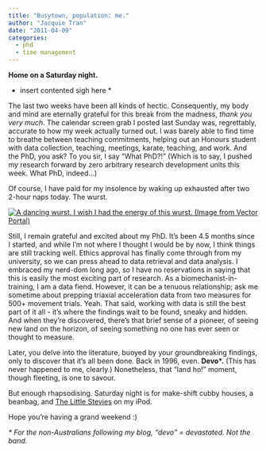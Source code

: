 ```yaml
---
title: "Busytown, population: me."
author: "Jacquie Tran"
date: "2011-04-09"
categories:
  - phd
  - time management
---
```


**Home on a Saturday night.**

* insert contented sigh here *

The last two weeks have been all kinds of hectic. Consequently, my body and mind are eternally grateful for this break from the madness, *thank you very much*. The calendar screen grab I posted last Sunday was, regrettably, accurate to how my week actually turned out. I was barely able to find time to breathe between teaching commitments, helping out an Honours student with data collection, teaching, meetings, karate, teaching, and work. And the PhD, you ask? To you sir, I say "What PhD?!" (Which is to say, I pushed my research forward by zero arbitrary research development units this week. What PhD, indeed…)

Of course, I have paid for my insolence by waking up exhausted after two 2-hour naps today. The wurst.

[![A dancing wurst. I wish I had the energy of this wurst. (Image from Vector Portal)](7l8X8AXZvtcrqqJCDvpT99IMVZ1EZT32XjmSyLcc)](https://vectorportal.com/fr/vector/dessin-anim%C3%A9-de-hot-dog/36976)

Still, I remain grateful and excited about my PhD. It's been 4.5 months since I started, and while I'm not where I thought I would be by now, I think things are still tracking well. Ethics approval has finally come through from my university, so we can press ahead to data retrieval and data analysis. I embraced my nerd-dom long ago, so I have no reservations in saying that this is easily the most exciting part of research. As a biomechanist-in-training, I am a data fiend. However, it can be a tenuous relationship; ask me sometime about prepping triaxial acceleration data from two measures for 500+ movement trials. Yeah. That said, working with data is still the best part of it all - it's where the findings wait to be found, sneaky and hidden. And when they're discovered, there's that brief sense of a pioneer, of seeing new land on the horizon, of seeing something no one has ever seen or thought to measure.

Later, you delve into the literature, buoyed by your groundbreaking findings, only to discover that it's all been done. Back in 1996, even. <strong>Devo*.</strong> (This has never happened to me, clearly.) Nonetheless, that "land ho!" moment, though fleeting, is one to savour.

But enough rhapsodising. Saturday night is for make-shift cubby houses, a beanbag, and [The Little Stevies](http://www.thelittlestevies.com/) on my iPod.

Hope you're having a grand weekend :)

<em>* For the non-Australians following my blog, "devo" = devastated. Not the band.</em>